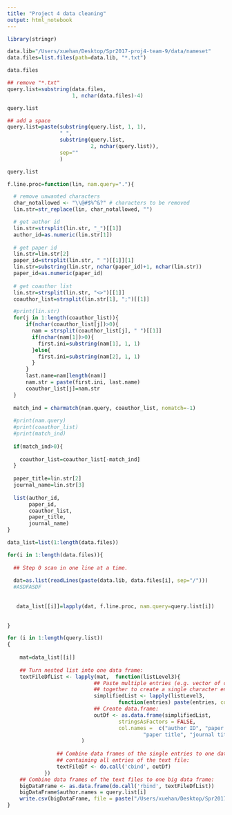 ```yaml
---
title: "Project 4 data cleaning"
output: html_notebook
---
```

```r
library(stringr)
```

```r
data.lib="/Users/xuehan/Desktop/Spr2017-proj4-team-9/data/nameset"
data.files=list.files(path=data.lib, "*.txt")

data.files

## remove "*.txt"
query.list=substring(data.files, 
                     1, nchar(data.files)-4)

query.list

## add a space
query.list=paste(substring(query.list, 1, 1), 
                 " ", 
                 substring(query.list, 
                           2, nchar(query.list)),
                 sep=""
                 )

query.list

```

```r
f.line.proc=function(lin, nam.query="."){

  # remove unwanted characters
  char_notallowed <- "\\@#$%^&?" # characters to be removed
  lin.str=str_replace(lin, char_notallowed, "")

  # get author id
  lin.str=strsplit(lin.str, "_")[[1]]
  author_id=as.numeric(lin.str[1])
  
  # get paper id
  lin.str=lin.str[2]
  paper_id=strsplit(lin.str, " ")[[1]][1]
  lin.str=substring(lin.str, nchar(paper_id)+1, nchar(lin.str))
  paper_id=as.numeric(paper_id)
  
  # get coauthor list
  lin.str=strsplit(lin.str, "<>")[[1]]
  coauthor_list=strsplit(lin.str[1], ";")[[1]]

  #print(lin.str)
  for(j in 1:length(coauthor_list)){
      if(nchar(coauthor_list[j])>0){
        nam = strsplit(coauthor_list[j], " ")[[1]]
        if(nchar(nam[1])>0){
          first.ini=substring(nam[1], 1, 1)
        }else{
          first.ini=substring(nam[2], 1, 1)
        }
      }
      last.name=nam[length(nam)]
      nam.str = paste(first.ini, last.name)
      coauthor_list[j]=nam.str
  }
  
  match_ind = charmatch(nam.query, coauthor_list, nomatch=-1)
  
  #print(nam.query)
  #print(coauthor_list)
  #print(match_ind)
  
  if(match_ind>0){
    
    coauthor_list=coauthor_list[-match_ind]
  }
  
  paper_title=lin.str[2]
  journal_name=lin.str[3]
  
  list(author_id, 
       paper_id, 
       coauthor_list, 
       paper_title, 
       journal_name)
}
```


```r
data_list=list(1:length(data.files))

for(i in 1:length(data.files)){
  
  ## Step 0 scan in one line at a time.
  
  dat=as.list(readLines(paste(data.lib, data.files[i], sep="/")))
  #ASDFASDF
  
  
   data_list[[i]]=lapply(dat, f.line.proc, nam.query=query.list[i])
  
  
}
```



```r

for (i in 1:length(query.list))
{
      
    mat=data_list[[i]]
    
    ## Turn nested list into one data frame:
    textFileDfList <- lapply(mat,  function(listLevel3){
                            ## Paste multiple entries (e.g. vector of co-authors)
                            ## together to create a single character entry:
                            simplifiedList <- lapply(listLevel3, 
                                    function(entries) paste(entries, collapse = ", "))
                            ## Create data.frame:
                            outDf <- as.data.frame(simplifiedList, 
                                    stringsAsFactors = FALSE, 
                                    col.names =  c("author ID", "paper ID", "coauthor names", 
                                            "paper title", "journal title")                                                    
                        )
    
                ## Combine data frames of the single entries to one data frame,
                ## containing all entries of the text file:
                textFileDf <- do.call('cbind', outDf)           
            })
    ## Combine data frames of the text files to one big data frame:
    bigDataFrame <- as.data.frame(do.call('rbind', textFileDfList))
    bigDataFrame$author.names = query.list[i]
    write.csv(bigDataFrame, file = paste("/Users/xuehan/Desktop/Spr2017-proj4-team-9/data/nameset/", query.list[i], ".csv", sep=""))
}

```



